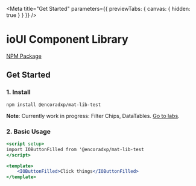 
<Meta title="Get Started" parameters={{ previewTabs: { canvas: { hidden: true } } }} />

# ioUI Component Library

[NPM Package](https://www.npmjs.com/package/@encoradxp/mat-lib-test)
 
## Get Started

### 1. Install
 
`npm install @encoradxp/mat-lib-test`

**Note**: Currently work in progress: Filter Chips, DataTables. [Go to labs](?path=/docs/ui-labs--docs).

### 2. Basic Usage

```jsx
<script setup>
import IOButtonFilled from '@encoradxp/mat-lib-test
</script>

<template>
    <IOButtonFilled>Click things</IOButtonFilled>
</template>
 
```



